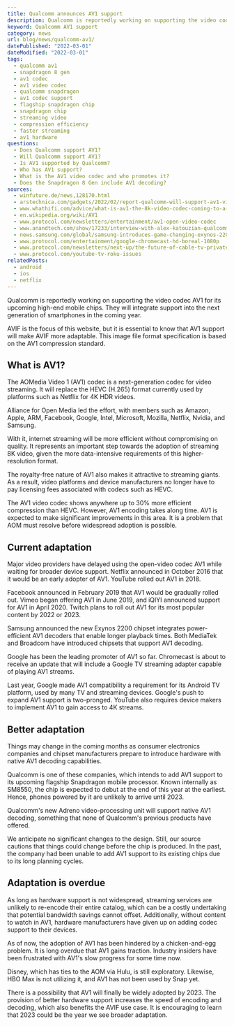 ```yaml
---
title: Qualcomm announces AV1 support
description: Qualcomm is reportedly working on supporting the video codec AV1 for its upcoming high-end mobile chips.
keyword: Qualcomm AV1 support
category: news
url: blog/news/qualcomm-av1/
datePublished: "2022-03-01"
dateModified: "2022-03-01"
tags:
  - qualcomm av1
  - snapdragon 8 gen
  - av1 codec
  - av1 video codec
  - qualcomm snapdragon
  - av1 codec support
  - flagship snapdragon chip
  - snapdragon chip
  - streaming video
  - compression efficiency
  - faster streaming
  - av1 hardware
questions:
  - Does Qualcomm support AV1?
  - Will Qualcomm support AV1?
  - Is AV1 supported by Qualcomm?
  - Who has AV1 support?
  - What is the AV1 video codec and who promotes it?
  - Does the Snapdragon 8 Gen include AV1 decoding?
sources:
  - winfuture.de/news,128170.html
  - arstechnica.com/gadgets/2022/02/report-qualcomm-will-support-av1-video-codec-in-2023/
  - www.whathifi.com/advice/what-is-av1-the-8k-video-codec-coming-to-a-streaming-service-near-you
  - en.wikipedia.org/wiki/AV1
  - www.protocol.com/newsletters/entertainment/av1-open-video-codec
  - www.anandtech.com/show/17233/interview-with-alex-katouzian-qualcomm-svp-talking-snapdragon-microsoft-nuvia-and-discrete-graphics
  - news.samsung.com/global/samsung-introduces-game-changing-exynos-2200-processor-with-xclipse-gpu-powered-by-amd-rdna-2-architecture
  - www.protocol.com/entertainment/google-chromecast-hd-boreal-1080p
  - www.protocol.com/newsletters/next-up/the-future-of-cable-tv-private-equity
  - www.protocol.com/youtube-tv-roku-issues
relatedPosts:
  - android
  - ios
  - netflix
---
```


Qualcomm is reportedly working on supporting the video codec AV1 for its upcoming high-end mobile chips. They will integrate support into the next generation of smartphones in the coming year.

AVIF is the focus of this website, but it is essential to know that AV1 support will make AVIF more adaptable. This image file format specification is based on the AV1 compression standard.

## What is AV1?

The AOMedia Video 1 (AV1) codec is a next-generation codec for video streaming. It will replace the HEVC (H.265) format currently used by platforms such as Netflix for 4K HDR videos.

Alliance for Open Media led the effort, with members such as Amazon, Apple, ARM, Facebook, Google, Intel, Microsoft, Mozilla, Netflix, Nvidia, and Samsung.

With it, internet streaming will be more efficient without compromising on quality. It represents an important step towards the adoption of streaming 8K video, given the more data-intensive requirements of this higher-resolution format.

The royalty-free nature of AV1 also makes it attractive to streaming giants. As a result, video platforms and device manufacturers no longer have to pay licensing fees associated with codecs such as HEVC.

The AV1 video codec shows anywhere up to 30% more efficient compression than HEVC. However, AV1 encoding takes along time. AV1 is expected to make significant improvements in this area. It is a problem that AOM must resolve before widespread adoption is possible.

## Current adaptation

Major video providers have delayed using the open-video codec AV1 while waiting for broader device support. Netflix announced in October 2016 that it would be an early adopter of AV1. YouTube rolled out AV1 in 2018.

Facebook announced in February 2019 that AV1 would be gradually rolled out. Vimeo began offering AV1 in June 2019, and iQIYI announced support for AV1 in April 2020. Twitch plans to roll out AV1 for its most popular content by 2022 or 2023.

Samsung announced the new Exynos 2200 chipset integrates power-efficient AV1 decoders that enable longer playback times. Both MediaTek and Broadcom have introduced chipsets that support AV1 decoding.

Google has been the leading promoter of AV1 so far. Chromecast is about to receive an update that will include a Google TV streaming adapter capable of playing AV1 streams.

Last year, Google made AV1 compatibility a requirement for its Android TV platform, used by many TV and streaming devices. Google's push to expand AV1 support is two-pronged. YouTube also requires device makers to implement AV1 to gain access to 4K streams.

## Better adaptation

Things may change in the coming months as consumer electronics companies and chipset manufacturers prepare to introduce hardware with native AV1 decoding capabilities.

Qualcomm is one of these companies, which intends to add AV1 support to its upcoming flagship Snapdragon mobile processor. Known internally as SM8550, the chip is expected to debut at the end of this year at the earliest. Hence, phones powered by it are unlikely to arrive until 2023.

Qualcomm's new Adreno video-processing unit will support native AV1 decoding, something that none of Qualcomm's previous products have offered.

We anticipate no significant changes to the design. Still, our source cautions that things could change before the chip is produced. In the past, the company had been unable to add AV1 support to its existing chips due to its long planning cycles.

## Adaptation is overdue

As long as hardware support is not widespread, streaming services are unlikely to re-encode their entire catalog, which can be a costly undertaking that potential bandwidth savings cannot offset. Additionally, without content to watch in AV1, hardware manufacturers have given up on adding codec support to their devices.

As of now, the adoption of AV1 has been hindered by a chicken-and-egg problem. It is long overdue that AV1 gains traction. Industry insiders have been frustrated with AV1's slow progress for some time now.

Disney, which has ties to the AOM via Hulu, is still exploratory. Likewise, HBO Max is not utilizing it, and AV1 has not been used by Snap yet.

There is a possibility that AV1 will finally be widely adopted by 2023. The provision of better hardware support increases the speed of encoding and decoding, which also benefits the AVIF use case. It is encouraging to learn that 2023 could be the year we see broader adaptation.
